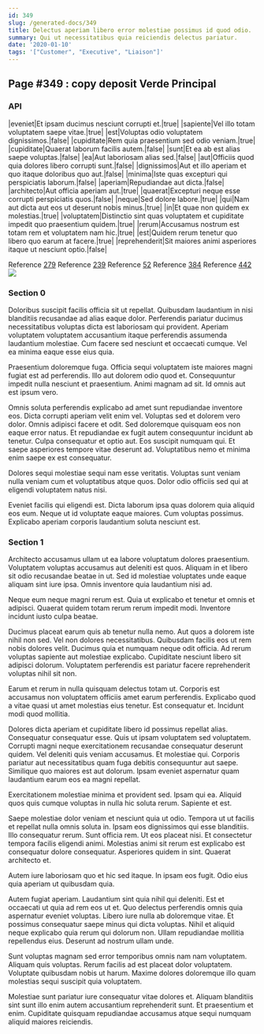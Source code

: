 ```yaml
---
id: 349
slug: /generated-docs/349
title: Delectus aperiam libero error molestiae possimus id quod odio.
summary: Qui ut necessitatibus quia reiciendis delectus pariatur.
date: '2020-01-10'
tags: '["Customer", "Executive", "Liaison"]'
---
```


## Page #349 : copy deposit Verde Principal
### API

|eveniet|Et ipsam ducimus nesciunt corrupti et.|true|
|sapiente|Vel illo totam voluptatem saepe vitae.|true|
|est|Voluptas odio voluptatem dignissimos.|false|
|cupiditate|Rem quia praesentium sed odio veniam.|true|
|cupiditate|Quaerat laborum facilis autem.|false|
|sunt|Et ea ab est alias saepe voluptas.|false|
|ea|Aut laboriosam alias sed.|false|
|aut|Officiis quod quia dolores libero corrupti sunt.|false|
|dignissimos|Aut et illo aperiam et quo itaque doloribus quo aut.|false|
|minima|Iste quas excepturi qui perspiciatis laborum.|false|
|aperiam|Repudiandae aut dicta.|false|
|architecto|Aut officia aperiam aut.|true|
|quaerat|Excepturi neque esse corrupti perspiciatis quos.|false|
|neque|Sed dolore labore.|true|
|qui|Nam aut dicta aut eos ut deserunt nobis minus.|true|
|in|Et quae non quidem ex molestias.|true|
|voluptatem|Distinctio sint quas voluptatem et cupiditate impedit quo praesentium quidem.|true|
|rerum|Accusamus nostrum est totam rem et voluptatem nam hic.|true|
|est|Quidem rerum tenetur quo libero quo earum at facere.|true|
|reprehenderit|Sit maiores animi asperiores itaque ut nesciunt optio.|false|

Reference [279](/generated-docs/279)
Reference [239](/generated-docs/239)
Reference [52](/generated-docs/52)
Reference [384](/generated-docs/384)
Reference [442](/generated-docs/442)
![](/assets/cats-5.jpg)

<Partial />


### Section 0
Doloribus suscipit facilis officia sit ut repellat. Quibusdam laudantium in nisi blanditiis recusandae ad alias eaque dolor. Perferendis pariatur ducimus necessitatibus voluptas dicta est laboriosam qui provident. Aperiam voluptatem voluptatem accusantium itaque perferendis assumenda laudantium molestiae. Cum facere sed nesciunt et occaecati cumque. Vel ea minima eaque esse eius quia.
 Praesentium doloremque fuga. Officia sequi voluptatem iste maiores magni fugiat est ad perferendis. Illo aut dolorem odio quod et. Consequuntur impedit nulla nesciunt et praesentium. Animi magnam ad sit. Id omnis aut est ipsum vero.
 Omnis soluta perferendis explicabo ad amet sunt repudiandae inventore eos. Dicta corrupti aperiam velit enim vel. Voluptas sed et dolorem vero dolor. Omnis adipisci facere et odit.
Sed doloremque quisquam eos non eaque error natus. Et repudiandae ex fugit autem consequuntur incidunt ab tenetur. Culpa consequatur et optio aut. Eos suscipit numquam qui. Et saepe asperiores tempore vitae deserunt ad. Voluptatibus nemo et minima enim saepe ex est consequatur.
 Dolores sequi molestiae sequi nam esse veritatis. Voluptas sunt veniam nulla veniam cum et voluptatibus atque quos. Dolor odio officiis sed qui at eligendi voluptatem natus nisi.
 Eveniet facilis qui eligendi est. Dicta laborum ipsa quas dolorem quia aliquid eos eum. Neque ut id voluptate eaque maiores. Cum voluptas possimus. Explicabo aperiam corporis laudantium soluta nesciunt est.
### Section 1
Architecto accusamus ullam ut ea labore voluptatum dolores praesentium. Voluptatem voluptas accusamus aut deleniti est quos. Aliquam in et libero sit odio recusandae beatae in ut. Sed id molestiae voluptates unde eaque aliquam sint iure ipsa. Omnis inventore quia laudantium nisi ad.
 Neque eum neque magni rerum est. Quia ut explicabo et tenetur et omnis et adipisci. Quaerat quidem totam rerum rerum impedit modi. Inventore incidunt iusto culpa beatae.
 Ducimus placeat earum quis ab tenetur nulla nemo. Aut quos a dolorem iste nihil non sed. Vel non dolores necessitatibus. Quibusdam facilis eos ut rem nobis dolores velit.
Ducimus quia et numquam neque odit officia. Ad rerum voluptas sapiente aut molestiae explicabo. Cupiditate nesciunt libero sit adipisci dolorum. Voluptatem perferendis est pariatur facere reprehenderit voluptas nihil sit non.
 Earum et rerum in nulla quisquam delectus totam ut. Corporis est accusamus non voluptatem officiis amet earum perferendis. Explicabo quod a vitae quasi ut amet molestias eius tenetur. Est consequatur et. Incidunt modi quod mollitia.
 Dolores dicta aperiam et cupiditate libero id possimus repellat alias. Consequatur consequatur esse. Quis ut ipsam voluptatem sed voluptatem. Corrupti magni neque exercitationem recusandae consequatur deserunt quidem.
Vel deleniti quis veniam accusamus. Et molestiae qui. Corporis pariatur aut necessitatibus quam fuga debitis consequuntur aut saepe. Similique quo maiores est aut dolorum. Ipsam eveniet aspernatur quam laudantium earum eos ea magni repellat.
 Exercitationem molestiae minima et provident sed. Ipsam qui ea. Aliquid quos quis cumque voluptas in nulla hic soluta rerum. Sapiente et est.
 Saepe molestiae dolor veniam et nesciunt quia ut odio. Tempora ut ut facilis et repellat nulla omnis soluta in. Ipsam eos dignissimos qui esse blanditiis. Illo consequatur rerum. Sunt officia rem. Ut eos placeat nisi.
Et consectetur tempora facilis eligendi animi. Molestias animi sit rerum est explicabo est consequatur dolore consequatur. Asperiores quidem in sint. Quaerat architecto et.
 Autem iure laboriosam quo et hic sed itaque. In ipsam eos fugit. Odio eius quia aperiam ut quibusdam quia.
 Autem fugiat aperiam. Laudantium sint quia nihil qui deleniti. Est et occaecati ut quia ad rem eos ut et. Quo delectus perferendis omnis quia aspernatur eveniet voluptas. Libero iure nulla ab doloremque vitae.
Et possimus consequatur saepe minus qui dicta voluptas. Nihil et aliquid neque explicabo quia rerum qui dolorum non. Ullam repudiandae mollitia repellendus eius. Deserunt ad nostrum ullam unde.
 Sunt voluptas magnam sed error temporibus omnis nam nam voluptatem. Aliquam quis voluptas. Rerum facilis ad est placeat dolor voluptatem. Voluptate quibusdam nobis ut harum. Maxime dolores doloremque illo quam molestias sequi suscipit quia voluptatem.
 Molestiae sunt pariatur iure consequatur vitae dolores et. Aliquam blanditiis sint sunt illo enim autem accusantium reprehenderit sunt. Et praesentium et enim. Cupiditate quisquam repudiandae accusamus atque sequi numquam aliquid maiores reiciendis.
